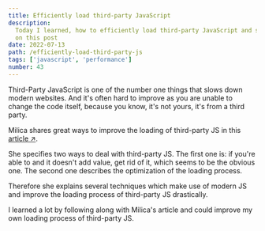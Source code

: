 ```yaml
---
title: Efficiently load third-party JavaScript
description:
  Today I learned, how to efficiently load third-party JavaScript and share it
  on this post
date: 2022-07-13
path: /efficiently-load-third-party-js
tags: ['javascript', 'performance']
number: 43
---
```


Third-Party JavaScript is one of the number one things that slows down modern
websites. And it's often hard to improve as you are unable to change the code
itself, because you know, it's not yours, it's from a third party.

Milica shares great ways to improve the loading of third-party JS in this <a href="https://web.dev/efficiently-load-third-party-javascript/" target="_blank">article &#8599;</a>.

She specifies two ways to deal with third-party JS. The first one is: if you're
able to and it doesn't add value, get rid of it, which seems to be the obvious
one. The second one describes the optimization of the loading process.

Therefore she explains several techniques which make use of modern JS and
improve the loading process of third-party JS drastically.

I learned a lot by following along with Milica's article and could improve my
own loading process of third-party JS.
